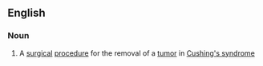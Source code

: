 ==English==

===Noun===
{{en-noun|transsphenoidal adenomectomies}}

# {{lb|en|surgery}} A [[surgical]] [[procedure]] for the removal of a [[tumor]] in [[Cushing's syndrome]]
